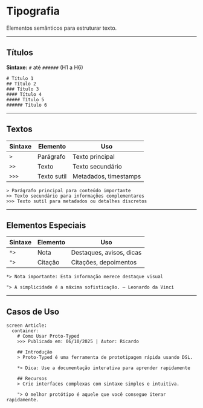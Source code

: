 # Tipografia


Elementos semânticos para estruturar texto.

---

## Títulos

**Sintaxe:** `#` até `######` (H1 a H6)

<DslExample title="Títulos" heightClassName="h-56">

```dsl
# Título 1
## Título 2
### Título 3
#### Título 4
##### Título 5
###### Título 6
```

</DslExample>

---

## Textos

| Sintaxe | Elemento | Uso |
|---------|----------|-----|
| `>` | Parágrafo | Texto principal |
| `>>` | Texto | Texto secundário |
| `>>>` | Texto sutil | Metadados, timestamps |

<DslExample title="Variações de Texto" heightClassName="h-40">

```dsl
> Parágrafo principal para conteúdo importante
>> Texto secundário para informações complementares
>>> Texto sutil para metadados ou detalhes discretos
```

</DslExample>

---

## Elementos Especiais

| Sintaxe | Elemento | Uso |
|---------|----------|-----|
| `*>` | Nota | Destaques, avisos, dicas |
| `">` | Citação | Citações, depoimentos |

<DslExample title="Notas e Citações" heightClassName="h-40">

```dsl
*> Nota importante: Esta informação merece destaque visual

"> A simplicidade é a máxima sofisticação. — Leonardo da Vinci
```

</DslExample>

---

## Casos de Uso

<DslExample title="Artigo Completo" heightClassName="h-64">

```dsl
screen Article:
  container:
    # Como Usar Proto-Typed
    >>> Publicado em: 06/10/2025 | Autor: Ricardo
    
    ## Introdução
    > Proto-Typed é uma ferramenta de prototipagem rápida usando DSL.
    
    *> Dica: Use a documentação interativa para aprender rapidamente
    
    ## Recursos
    > Crie interfaces complexas com sintaxe simples e intuitiva.
    
    "> O melhor protótipo é aquele que você consegue iterar rapidamente.
```

</DslExample>
